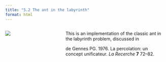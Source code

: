 ```yaml
---
title: "5.2 The ant in the labyrinth"
format: html
---
```


:::: {.columns}
::: {.column width=35%}
[![](5.2-antLabyrinth.png)](5.2-antLabyrinth.nlogo)
:::

::: {.column width=65%}
This is an implementation of the classic ant in the labyrinth problem, discussed in

de Gennes PG. 1976. La percolation: un concept unificateur. _La Recerche_ **7** 72–82.
:::
::::
